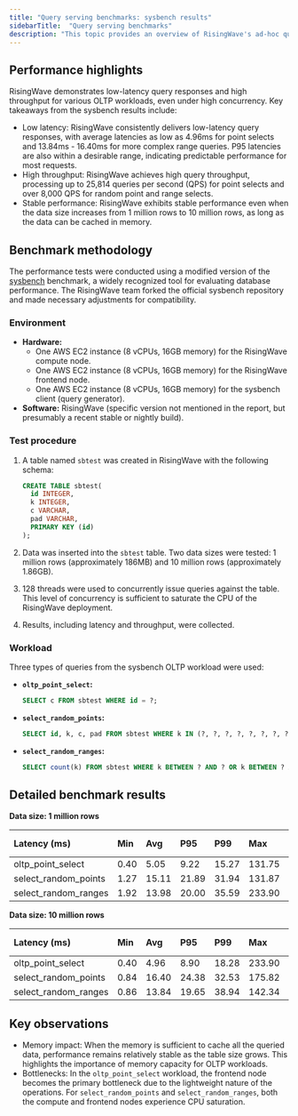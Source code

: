 ```yaml
---
title: "Query serving benchmarks: sysbench results"
sidebarTitle:  "Query serving benchmarks"
description: "This topic provides an overview of RisingWave's ad-hoc query serving performance characteristics (latency and throughput) based on the industry-standard sysbench benchmark."
---
```


## Performance highlights

RisingWave demonstrates low-latency query responses and high throughput for various OLTP workloads, even under high concurrency. Key takeaways from the sysbench results include:

- Low latency: RisingWave consistently delivers low-latency query responses, with average latencies as low as 4.96ms for point selects and 13.84ms - 16.40ms for more complex range queries. P95 latencies are also within a desirable range, indicating predictable performance for most requests.
- High throughput: RisingWave achieves high query throughput, processing up to 25,814 queries per second (QPS) for point selects and over 8,000 QPS for random point and range selects.
- Stable performance: RisingWave exhibits stable performance even when the data size increases from 1 million rows to 10 million rows, as long as the data can be cached in memory.

## Benchmark methodology

The performance tests were conducted using a modified version of the [sysbench](https://github.com/akopytov/sysbench) benchmark, a widely recognized tool for evaluating database performance. The RisingWave team forked the official sysbench repository and made necessary adjustments for compatibility.

### Environment

- **Hardware:**
    - One AWS EC2 instance (8 vCPUs, 16GB memory) for the RisingWave compute node.
    - One AWS EC2 instance (8 vCPUs, 16GB memory) for the RisingWave frontend node.
    - One AWS EC2 instance (8 vCPUs, 16GB memory) for the sysbench client (query generator).
- **Software:** RisingWave (specific version not mentioned in the report, but presumably a recent stable or nightly build).

### Test procedure

1. A table named `sbtest` was created in RisingWave with the following schema:
    
    ```sql
    CREATE TABLE sbtest(
      id INTEGER,
      k INTEGER,
      c VARCHAR,
      pad VARCHAR,
      PRIMARY KEY (id)
    );
    ```
    
2. Data was inserted into the `sbtest` table. Two data sizes were tested: 1 million rows (approximately 186MB) and 10 million rows (approximately 1.86GB).
3. 128 threads were used to concurrently issue queries against the table. This level of concurrency is sufficient to saturate the CPU of the RisingWave deployment.
4. Results, including latency and throughput, were collected.

### Workload

Three types of queries from the sysbench OLTP workload were used:

- **`oltp_point_select`:**
    
    ```sql
    SELECT c FROM sbtest WHERE id = ?;
    ```
    
- **`select_random_points`:**
    
    ```sql
    SELECT id, k, c, pad FROM sbtest WHERE k IN (?, ?, ?, ?, ?, ?, ?, ?, ?, ?);
    ```
    
- **`select_random_ranges`:**
    
    ```sql
    SELECT count(k) FROM sbtest WHERE k BETWEEN ? AND ? OR k BETWEEN ? AND ?;
    ```
    

## Detailed benchmark results

**Data size: 1 million rows**

| **Latency (ms)** | **Min** | **Avg** | **P95** | **P99** | **Max** | **Throughput (QPS)** |
| :--- | :--- | :--- | :--- | :--- | :--- | :--- |
| oltp_point_select | 0.40 | 5.05 | 9.22 | 15.27 | 131.75 | 25,335 |
| select_random_points | 1.27 | 15.11 | 21.89 | 31.94 | 131.87 | 8,467 |
| select_random_ranges | 1.92 | 13.98 | 20.00 | 35.59 | 233.90 | 9,156 |

**Data size: 10 million rows**

| **Latency (ms)** | **Min** | **Avg** | **P95** | **P99** | **Max** | **Throughput (QPS)** |
| :--- | :--- | :--- | :--- | :--- | :--- | :--- |
| oltp_point_select | 0.40 | 4.96 | 8.90 | 18.28 | 233.90 | 25,814 |
| select_random_points | 0.84 | 16.40 | 24.38 | 32.53 | 175.82 | 8,203 |
| select_random_ranges | 0.86 | 13.84 | 19.65 | 38.94 | 142.34 | 9,247 |

## Key observations

- Memory impact: When the memory is sufficient to cache all the queried data, performance remains relatively stable as the table size grows. This highlights the importance of memory capacity for OLTP workloads.
- Bottlenecks: In the `oltp_point_select` workload, the frontend node becomes the primary bottleneck due to the lightweight nature of the operations. For `select_random_points` and `select_random_ranges`, both the compute and frontend nodes experience CPU saturation.
